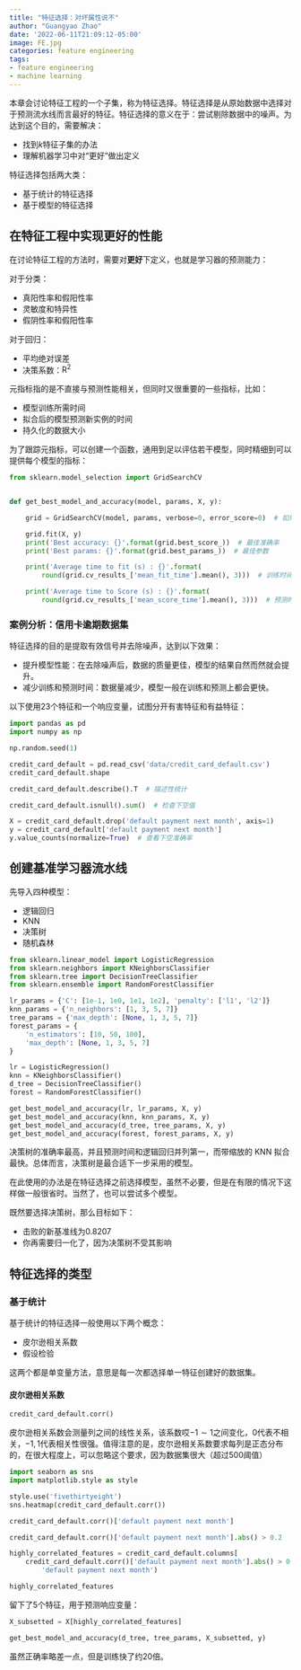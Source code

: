 ```yaml
---
title: "特征选择：对坏属性说不"
author: "Guangyao Zhao"
date: '2022-06-11T21:09:12-05:00'
image: FE.jpg
categories: feature engineering
tags:
- feature engineering
- machine learning
---
```



本章会讨论特征工程的一个子集，称为特征选择。特征选择是从原始数据中选择对于预测流水线而言最好的特征。特征选择的意义在于：尝试剔除数据中的噪声。为达到这个目的，需要解决：

- 找到$k$特征子集的办法
- 理解机器学习中对“更好”做出定义

特征选择包括两大类：

- 基于统计的特征选择
- 基于模型的特征选择

## 在特征工程中实现更好的性能

在讨论特征工程的方法时，需要对**更好**下定义，也就是学习器的预测能力：

对于分类：

- 真阳性率和假阳性率
- 灵敏度和特异性
- 假阴性率和假阳性率

对于回归：

- 平均绝对误差
- 决策系数：$\mathrm{R}^2$

元指标指的是不直接与预测性能相关，但同时又很重要的一些指标，比如：

- 模型训练所需时间
- 拟合后的模型预测新实例的时间
- 持久化的数据大小

为了跟踪元指标，可以创建一个函数，通用到足以评估若干模型，同时精细到可以提供每个模型的指标：

```python
from sklearn.model_selection import GridSearchCV


def get_best_model_and_accuracy(model, params, X, y):

    grid = GridSearchCV(model, params, verbose=0, error_score=0)  # 如果报错，结果是 0

    grid.fit(X, y)
    print('Best accuracy: {}'.format(grid.best_score_))  # 最佳准确率
    print('Best params: {}'.format(grid.best_params_))  # 最佳参数

    print('Average time to fit (s) : {}'.format(
        round(grid.cv_results_['mean_fit_time'].mean(), 3)))  # 训练时间

    print('Average time to Score (s) : {}'.format(
        round(grid.cv_results_['mean_score_time'].mean(), 3)))  # 预测时间
```


### 案例分析：信用卡逾期数据集

特征选择的目的是提取有效信号并去除噪声，达到以下效果：

- 提升模型性能：在去除噪声后，数据的质量更佳，模型的结果自然而然就会提升。
- 减少训练和预测时间：数据量减少，模型一般在训练和预测上都会更快。

以下使用$23$个特征和一个响应变量，试图分开有害特征和有益特征：

```python
import pandas as pd
import numpy as np

np.random.seed(1)

credit_card_default = pd.read_csv('data/credit_card_default.csv')
credit_card_default.shape

credit_card_default.describe().T  # 描述性统计

credit_card_default.isnull().sum()  # 检查下空值

X = credit_card_default.drop('default payment next month', axis=1)
y = credit_card_default['default payment next month']
y.value_counts(normalize=True)  # 查看下空准确率

```

## 创建基准学习器流水线

先导入四种模型：

- 逻辑回归
- KNN
- 决策树
- 随机森林

```python
from sklearn.linear_model import LogisticRegression
from sklearn.neighbors import KNeighborsClassifier
from sklearn.tree import DecisionTreeClassifier
from sklearn.ensemble import RandomForestClassifier

lr_params = {'C': [1e-1, 1e0, 1e1, 1e2], 'penalty': ['l1', 'l2']}
knn_params = {'n_neighbors': [1, 3, 5, 7]}
tree_params = {'max_depth': [None, 1, 3, 5, 7]}
forest_params = {
    'n_estimators': [10, 50, 100],
    'max_depth': [None, 1, 3, 5, 7]
}

lr = LogisticRegression()
knn = KNeighborsClassifier()
d_tree = DecisionTreeClassifier()
forest = RandomForestClassifier()

get_best_model_and_accuracy(lr, lr_params, X, y)
get_best_model_and_accuracy(knn, knn_params, X, y)
get_best_model_and_accuracy(d_tree, tree_params, X, y)
get_best_model_and_accuracy(forest, forest_params, X, y)
```


决策树的准确率最高，并且预测时间和逻辑回归并列第一，而带缩放的 KNN 拟合最快。总体而言，决策树是最合适下一步采用的模型。

在此使用的办法是在特征选择之前选择模型，虽然不必要，但是在有限的情况下这样做一般很省时。当然了，也可以尝试多个模型。

既然要选择决策树，那么目标如下：

- 击败的新基准线为$0.8207$
- 你再需要归一化了，因为决策树不受其影响

## 特征选择的类型

### 基于统计

基于统计的特征选择一般使用以下两个概念：

- 皮尔逊相关系数
- 假设检验

这两个都是单变量方法，意思是每一次都选择单一特征创建好的数据集。

#### 皮尔逊相关系数

```python
credit_card_default.corr()
```

皮尔逊相关系数会测量列之间的线性关系，该系数哎$-1\sim 1$之间变化，$0$代表不相关，$-1,1$代表相关性很强。值得注意的是，皮尔逊相关系数要求每列是正态分布的，在很大程度上，可以忽略这个要求，因为数据集很大（超过$500$阈值）

```python
import seaborn as sns
import matplotlib.style as style

style.use('fivethirtyeight')
sns.heatmap(credit_card_default.corr())

credit_card_default.corr()['default payment next month']

credit_card_default.corr()['default payment next month'].abs() > 0.2

highly_correlated_features = credit_card_default.columns[
    credit_card_default.corr()['default payment next month'].abs() > 0.2].drop(
        'default payment next month')

highly_correlated_features
```

留下了$5$个特征，用于预测响应变量：

```python
X_subsetted = X[highly_correlated_features]

get_best_model_and_accuracy(d_tree, tree_params, X_subsetted, y)
```

虽然正确率略差一点，但是训练快了约$20$倍。